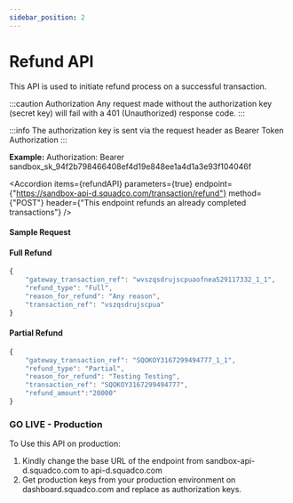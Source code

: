 ```yaml
---
sidebar_position: 2
---
```



# Refund API

This API is used to initiate refund process on a successful transaction.

:::caution Authorization
Any request made without the authorization key (secret key) will fail with a 401 (Unauthorized) response code.
:::

:::info
The authorization key is sent via the request header as Bearer Token Authorization
:::

**Example:**
Authorization: Bearer sandbox_sk_94f2b798466408ef4d19e848ee1a4d1a3e93f104046f

<Accordion
  items={refundAPI}
  parameters={true}
  endpoint={"https://sandbox-api-d.squadco.com/transaction/refund"}
  method={"POST"}
  header={"This endpoint refunds an already completed transactions"}
/>

<AccordionCode items={refundResponse} />

#### Sample Request

#### Full Refund

```js
{
    "gateway_transaction_ref": "wvszqsdrujscpuaofnea529117332_1_1",
    "refund_type": "Full",
    "reason_for_refund": "Any reason",
    "transaction_ref": "vszqsdrujscpua"
}
```

#### Partial Refund

```js
{
    "gateway_transaction_ref": "SQOKOY3167299494777_1_1",
    "refund_type": "Partial",
    "reason_for_refund": "Testing Testing",
    "transaction_ref": "SQOKOY3167299494777",
    "refund_amount":"20000"
}
```

### GO LIVE - Production

To Use this API on production:

1. Kindly change the base URL of the endpoint from sandbox-api-d.squadco.com to api-d.squadco.com
2. Get production keys from your production environment on dashboard.squadco.com and replace as authorization keys.
